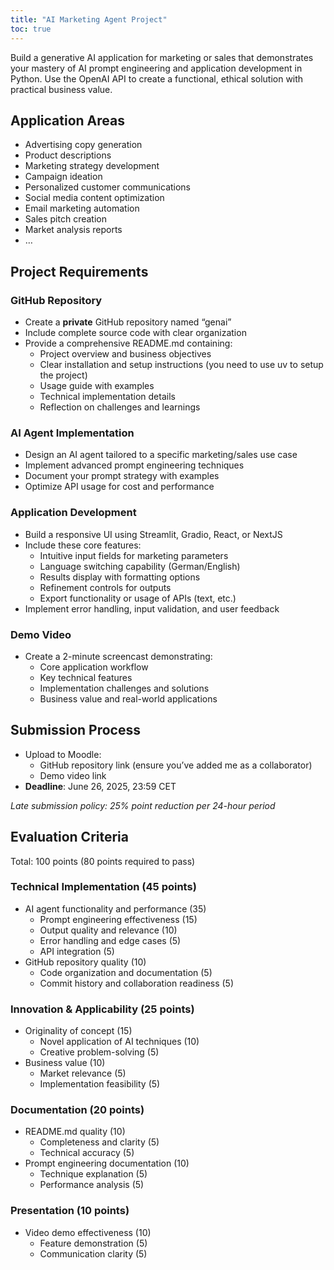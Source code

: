 ```yaml
---
title: "AI Marketing Agent Project"
toc: true
---
```



Build a generative AI application for marketing or sales that demonstrates your mastery of AI prompt engineering and application development in Python. Use the OpenAI API to create a functional, ethical solution with practical business value.

## Application Areas 

- Advertising copy generation
- Product descriptions
- Marketing strategy development
- Campaign ideation
- Personalized customer communications
- Social media content optimization
- Email marketing automation
- Sales pitch creation
- Market analysis reports
- ...

## Project Requirements

### GitHub Repository

- Create a **private** GitHub repository named "genai"
- Include complete source code with clear organization
- Provide a comprehensive README.md containing:
  - Project overview and business objectives
  - Clear installation and setup instructions (you need to use uv to setup the project)
  - Usage guide with examples
  - Technical implementation details
  - Reflection on challenges and learnings

### AI Agent Implementation

- Design an AI agent tailored to a specific marketing/sales use case
- Implement advanced prompt engineering techniques
- Document your prompt strategy with examples
- Optimize API usage for cost and performance

### Application Development

- Build a responsive UI using Streamlit, Gradio, React, or NextJS
- Include these core features:
  - Intuitive input fields for marketing parameters
  - Language switching capability (German/English)
  - Results display with formatting options
  - Refinement controls for outputs
  - Export functionality or usage of APIs (text, etc.)
- Implement error handling, input validation, and user feedback

### Demo Video

- Create a 2-minute screencast demonstrating:
  - Core application workflow
  - Key technical features
  - Implementation challenges and solutions
  - Business value and real-world applications

## Submission Process

- Upload to Moodle:
  - GitHub repository link (ensure you've added me as a collaborator)
  - Demo video link
- **Deadline**: June 26, 2025, 23:59 CET

*Late submission policy: 25% point reduction per 24-hour period*

## Evaluation Criteria

Total: 100 points (80 points required to pass)

### Technical Implementation (45 points)
- AI agent functionality and performance (35)
  - Prompt engineering effectiveness (15)
  - Output quality and relevance (10)
  - Error handling and edge cases (5)
  - API integration (5)
- GitHub repository quality (10)
  - Code organization and documentation (5)
  - Commit history and collaboration readiness (5)

### Innovation & Applicability (25 points)
- Originality of concept (15)
  - Novel application of AI techniques (10)
  - Creative problem-solving (5)
- Business value (10)
  - Market relevance (5)
  - Implementation feasibility (5)

### Documentation (20 points)
- README.md quality (10)
  - Completeness and clarity (5)
  - Technical accuracy (5)
- Prompt engineering documentation (10)
  - Technique explanation (5)
  - Performance analysis (5)

### Presentation (10 points)
- Video demo effectiveness (10)
  - Feature demonstration (5)
  - Communication clarity (5)